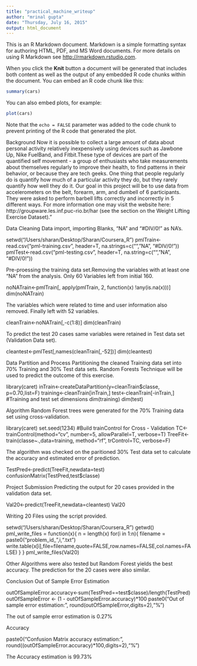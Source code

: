 ```yaml
---
title: "practical_machine_writeup"
author: "mrinal gupta"
date: "Thursday, July 16, 2015"
output: html_document
---
```


This is an R Markdown document. Markdown is a simple formatting syntax for authoring HTML, PDF, and MS Word documents. For more details on using R Markdown see <http://rmarkdown.rstudio.com>.

When you click the **Knit** button a document will be generated that includes both content as well as the output of any embedded R code chunks within the document. You can embed an R code chunk like this:

```r
summary(cars)
```

You can also embed plots, for example:

```r
plot(cars)
```

Note that the `echo = FALSE` parameter was added to the code chunk to prevent printing of the R code that generated the plot.




Background
Now it is possible to collect a large amount of data about personal activity relatively inexpensively using devices such as Jawbone Up, Nike FuelBand, and Fitbit.These type of devices are part of the quantified self movement - a group of enthusiasts who take measurements about themselves regularly to improve their health, to find patterns in their behavior, or because they are tech geeks. One thing that people regularly do is quantify how much of a particular activity they do, but they rarely quantify how well they do it. Our goal in this project will be to use data from accelerometers on the belt, forearm, arm, and dumbell of 6 participants. They were asked to perform barbell lifts correctly and incorrectly in 5 different ways. For more information one may visit the website here: http://groupware.les.inf.puc-rio.br/har (see the section on the Weight Lifting Exercise Dataset)."



Data Cleaning
Data import, importing Blanks, "NA" and "#DIV/0!" as NA's.

setwd("/Users/sharan/Desktop/Sharan/Coursera_R")
pmlTrain<-read.csv("pml-training.csv", header=T, na.strings=c("","NA", "#DIV/0!"))
pmlTest<-read.csv("pml-testing.csv", header=T, na.string=c("","NA", "#DIV/0!"))

Pre-proessing the training data set.Removing the variables with at least one "NA" from the analysis. Only 60 Variables left from initial 160.

noNATrain<-pmlTrain[, apply(pmlTrain, 2, function(x) !any(is.na(x)))] 
dim(noNATrain)

The variables which were related to time and user information also removed. Finally left with 52 variables.

cleanTrain<-noNATrain[,-c(1:8)]
dim(cleanTrain)

To predict the test 20 cases same variables were retained in Test data set (Validation Data set).

cleantest<-pmlTest[,names(cleanTrain[,-52])]
dim(cleantest)



Data Partition and Process
Partitioning the cleaned Training data set into 70% Training and 30% Test data sets. Random Forests Technique will be used to predict the outcome of this exercise.

library(caret)
inTrain<-createDataPartition(y=cleanTrain$classe, p=0.70,list=F)
training<-cleanTrain[inTrain,] 
test<-cleanTrain[-inTrain,] 
#Training and test set dimensions
dim(training)
dim(test)



Algorithm
Random Forest trees were generated for the 70% Training data set using cross-validation. 

library(caret)
set.seed(1234)
#Build trainControl for Cross - Validation
TC<-trainControl(method="cv", number=5, allowParallel=T, verbose=T)
TreeFit<-train(classe~.,data=training, method="rf", trControl=TC, verbose=F)

The algorithm was checked on the paritioned 30% Test data set to calculate the accuracy and estimated error of prediction.

TestPred<-predict(TreeFit,newdata=test)
confusionMatrix(TestPred,test$classe)



Project Submission
Predicting the output for 20 cases provided in the validation data set.

Val20<-predict(TreeFit,newdata=cleantest)
Val20

Writing 20 Files using the script provided.

setwd("/Users/sharan/Desktop/Sharan/Coursera_R")
getwd()
pml_write_files = function(x){
  n = length(x)
  for(i in 1:n){
    filename = paste0("problem_id_",i,".txt")
    write.table(x[i],file=filename,quote=FALSE,row.names=FALSE,col.names=FALSE)
  }
}
pml_write_files(Val20)

Other Algorithms were also tested but Random Forest yields the best accuracy. The prediction for the 20 cases were also similar.



Conclusion
Out of Sample Error Estimation

outOfSampleError.accuracy<-sum(TestPred==test$classe)/length(TestPred)
outOfSampleError <- (1 - outOfSampleError.accuracy)*100
paste0("Out of sample error estimation: ", round(outOfSampleError,digits=2),"%")

The out of sample error estimation is 0.27%

Accuracy

paste0("Confusion Matrix accuracy estimation: ", round((outOfSampleError.accuracy)*100,digits=2),"%")

The Accuracy estimation is 99.73%

